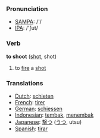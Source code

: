 === Pronunciation ===
*[[w:SAMPA|SAMPA]]: /'/
*[[w:IPA|IPA]]: /'ʃut/

=== Verb ===

'''to shoot''' ([[shot]], shot)

# to [[fire]] a [[shot]]

=== Translations ===
*[[Dutch]]: [[schieten]]
*[[French]]: [[tirer]]
*[[German]]: [[schiessen]]
*[[Indonesian]]: [[tembak]], [[tembak|menembak]]
*[[Japanese]]: [[撃つ]] ([[うつ]], utsu)
*[[Spanish]]: [[tirar]]